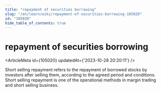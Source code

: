 ```yaml
---
title: "repayment of securities borrowing"
slug: "/en/learn/wiki/repayment-of-securities-borrowing-105020"
id: "105020"
hide_table_of_contents: true
---
```



# repayment of securities borrowing

<ArticleMeta id={105020} updatedAt={'2023-10-28 20:20:11'} />
<div className='border-solid border-b border-t-0 my-4 border-[var(--ifm-color-gray-300)]' />

Short selling repayment refers to the repayment of borrowed stocks by investors after selling them, according to the agreed period and conditions. Short selling repayment is one of the operational methods in margin trading and short selling business.
